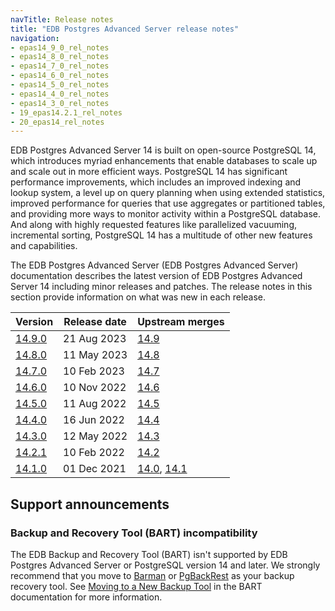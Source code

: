 ```yaml
---
navTitle: Release notes
title: "EDB Postgres Advanced Server release notes"
navigation:
- epas14_9_0_rel_notes
- epas14_8_0_rel_notes
- epas14_7_0_rel_notes
- epas14_6_0_rel_notes
- epas14_5_0_rel_notes
- epas14_4_0_rel_notes
- epas14_3_0_rel_notes
- 19_epas14.2.1_rel_notes
- 20_epas14_rel_notes
---
```


EDB Postgres Advanced Server 14 is built on open-source PostgreSQL 14, which introduces myriad enhancements that enable databases to scale up and scale out in more efficient ways. PostgreSQL 14 has significant performance improvements, which includes an improved indexing and lookup system, a level up on query planning when using extended statistics, improved performance for queries that use aggregates or partitioned tables, and providing more ways to monitor activity within a PostgreSQL database. And along with highly requested features like parallelized vacuuming, incremental sorting, PostgreSQL 14 has a multitude of other new features and capabilities.

The EDB Postgres Advanced Server (EDB Postgres Advanced Server) documentation describes the latest version of EDB Postgres Advanced Server 14 including minor releases and patches. The release notes in this section provide information on what was new in each release. 

| Version                               | Release date | Upstream merges                                                                                                  | 
| ------------------------------------- | ------------ | ---------------------------------------------------------------------------------------------------------------- | 
| [14.9.0](epas14_9_0_rel_notes)       | 21 Aug 2023 | [14.9](https://www.postgresql.org/docs/14/release-14-9.html)                                                     |    
| [14.8.0](epas14_8_0_rel_notes)        | 11 May 2023 | [14.8](https://www.postgresql.org/docs/14/release-14-8.html)                                                     |
| [14.7.0](epas14_7_0_rel_notes)        | 10 Feb 2023 | [14.7](https://www.postgresql.org/docs/14/release-14-7.html)                                                     |
| [14.6.0](epas14_6_0_rel_notes)        | 10 Nov 2022 | [14.6](https://www.postgresql.org/docs/14/release-14-6.html)                                                     |
| [14.5.0](epas14_5_0_rel_notes)        | 11 Aug 2022 | [14.5](https://www.postgresql.org/docs/14/release-14-5.html)                                                     |
| [14.4.0](epas14_4_0_rel_notes)        | 16 Jun 2022 | [14.4](https://www.postgresql.org/docs/14/release-14-4.html)                                                     |
| [14.3.0](epas14_3_0_rel_notes)        | 12 May 2022 | [14.3](https://www.postgresql.org/docs/14/release-14-3.html)                                                     |
| [14.2.1](19_epas14.2.1_rel_notes)     | 10 Feb 2022 | [14.2](https://www.postgresql.org/docs/14/release-14-2.html)                                                     |
| [14.1.0](20_epas14_rel_notes)         | 01 Dec 2021 | [14.0](https://www.postgresql.org/docs/14/release-14.html), [14.1](https://www.postgresql.org/docs/14/release-14-1.html)  |

## Support announcements

### Backup and Recovery Tool (BART) incompatibility

The EDB Backup and Recovery Tool (BART) isn't supported by EDB Postgres Advanced Server or PostgreSQL version 14 and later. We strongly recommend that you move to [Barman](/supported-open-source/barman/) or [PgBackRest](/supported-open-source/pgbackrest/) as your backup recovery tool. See [Moving to a New Backup Tool](/bart/latest/bart_migration/) in the BART documentation for more information.
